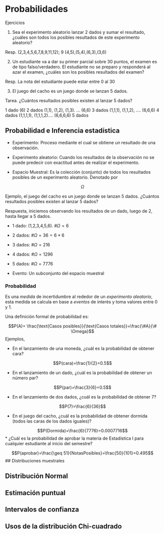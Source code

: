 # Probabilidades

Ejercicios

1. Sea el experimento aleatorio lanzar 2 dados y sumar el resultado, ¿cuáles son todos los posibles resultados de este experimento aleatorio?
  
Resp. (2,3,4,5,6,7,8,9,11,12); 9 (4,5),(5,4),(6,3),(3,6)

2. Un estudiante va a dar su primer parcial sobre 30 puntos, el examen es de tipo falso/verdadero. El estudiante no se preparo y responderá al azar el examen, ¿cuáles son los posibles resultados del examen?

Resp.  La nota del estudiante puede estar entre 0 al 30

3. El juego del cacho es un juego donde se lanzan 5 dados.

Tarea. ¿Cuántos resultados posibles existen al lanzar 5 dados?

1 dado (6)
2 dados (1,1), (1,2), (1,3).  ... (6,6)
3 dados (1,1,1), (1,1,2), .... (6,6,6)
4 dados (1,1,1,1), (1,1,1,2).... (6,6,6,6)
5 dados  


## Probabilidad e Inferencia estadística

  * Experimento: Proceso mediante el cual se obtiene un resultado de una observación.

  * Experimento aleatorio: Cuando los resultados de la observación no se puede predecir con exactitud antes de realizar el experimento.
  
  * Espacio Muestral: Es la colección (conjunto) de todos los resultados posibles de un experimento aleatorio. Denotado por
  
$$\Omega$$

Ejemplo, el juego del cacho es un juego donde se lanzan 5 dados. ¿Cuántos resultados posibles existen al lanzar 5 dados?

Respuesta, iniciemos observando los resultados de un dado, luego de 2, hasta llegar a 5 dados.

  + 1 dado: (1,2,3,4,5,6). $\#\Omega=6$
  + 2 dados: $\#\Omega=36=6*6$
  + 3 dados: $\#\Omega=216$
  + 4 dados: $\#\Omega=1296$
  + 5 dados: $\#\Omega=7776$
  
  * Evento: Un subconjunto del espacio muestral 
  
### Probabilidad   

Es una *medida* de incertidumbre al rededor de un *experimento aleatorio*, esta medida se calcula en base a *eventos* de interés y toma valores entre 0 y 1.

Una definición formal de probabilidad es:

$$P(A)= \frac{\text{Casos posibles}}{\text{Casos totales}}=\frac{\#A}{\# \Omega}$$
Ejemplos, 

  * En el lanzamiento de una moneda, ¿cuál es la probabilidad de obtener cara? 
  
$$P(cara)=\frac{1}{2}=0.5$$  
  
  * En el lanzamiento de un dado, ¿cuál es la probabilidad de obtener un número par?
  
$$P(par)=\frac{3}{6}=0.5$$  
  
  * En el lanzamiento de dos dados, ¿cuál es la probabilidad de obtener 7?
  
$$P(7)=\frac{6}{36}$$  
  
  * En el juego del cacho, ¿cuál es la probabilidad de obtener dormida (todos las caras de los dados iguales)?

$$P(Dormida)=\frac{6}{7776}=0.0007716$$
  * ¿Cuál es la probabilidad de aprobar la materia de Estadística I para cualquier estudiante al inicio del semestre?
  
$$P(aprobar)=\frac{\geq 51}{NotasPosibles}=\frac{50}{101}=0.495$$
## Distribuciones muestrales



## Distribución Normal
## Estimación puntual
## Intervalos de confianza
## Usos de la distribución Chi-cuadrado
